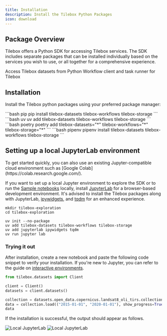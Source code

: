 ```yaml
---
title: Installation
description: Install the Tilebox Python Packages
icon: download
---
```


## Package Overview

Tilebox offers a Python SDK for accessing Tilebox services. The SDK includes separate packages that can be installed individually based on the services you wish to use, or all together for a comprehensive experience.

<CardGroup cols={2}>
  <Card title="tilebox-datasets" icon="database" href="https://pypi.org/project/tilebox-datasets/" horizontal>
    Access Tilebox datasets from Python
  </Card>
  <Card title="tilebox-workflows" icon="network-wired" href="https://pypi.org/project/tilebox-workflows/" horizontal>
    Workflow client and task runner for Tilebox
  </Card>
</CardGroup>

## Installation

Install the Tilebox python packages using your preferred package manager:

<CodeGroup>
```bash pip
pip install tilebox-datasets tilebox-workflows tilebox-storage
```
```bash uv
uv add tilebox-datasets tilebox-workflows tilebox-storage
```
```bash poetry
poetry add tilebox-datasets="*" tilebox-workflows="*" tilebox-storage="*"
```
```bash pipenv
pipenv install tilebox-datasets tilebox-workflows tilebox-storage
```
</CodeGroup>

## Setting up a local JupyterLab environment

<Tip>
  To get started quickly, you can also use an existing Jupyter-compatible cloud environment such as [Google Colab](https://colab.research.google.com/).
</Tip>

If you want to set up a local Jupyter environment to explore the SDK or to run the [Sample notebooks](/sdks/python/sample-notebooks) locally, install [JupyterLab](https://github.com/jupyterlab/jupyterlab) for a browser-based development environment. It's advised to install the Tilebox packages along with JupyterLab, [ipywidgets](https://ipywidgets.readthedocs.io/en/latest/user_install.html), and [tqdm](https://tqdm.github.io/) for an enhanced experience.

```uv uv
mkdir tilebox-exploration
cd tilebox-exploration

uv init --no-package
uv add tilebox-datasets tilebox-workflows tilebox-storage
uv add jupyterlab ipywidgets tqdm
uv run jupyter lab
```

### Trying it out

After installation, create a new notebook and paste the following code snippet to verify your installation. If you're new to Jupyter, you can refer to the guide on [interactive environments](/sdks/python/sample-notebooks#interactive-environments).

```python Python
from tilebox.datasets import Client

client = Client()
datasets = client.datasets()

collection = datasets.open_data.copernicus.landsat8_oli_tirs.collection("L1T")
data = collection.load(("2015-01-01", "2020-01-01"), show_progress=True)
data
```

If the installation is successful, the output should appear as follows.

<Frame>
  <img src="/assets/jupyter/local-jupyter-light.png" alt="Local JupyterLab" className="dark:hidden" />
  <img src="/assets/jupyter/local-jupyter-dark.png" alt="Local JupyterLab" className="hidden dark:block" />
</Frame>
